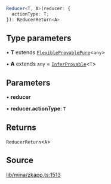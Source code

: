 ```ts
Reducer<T, A>(reducer: {
  actionType: T;
}): ReducerReturn<A>
```

## Type parameters

• **T** extends [`FlexibleProvablePure`](../type-aliases/FlexibleProvablePure.mdx)\<`any`\>

• **A** extends `any` = [`InferProvable`](../type-aliases/InferProvable.mdx)\<`T`\>

## Parameters

• **reducer**

• **reducer\.actionType**: `T`

## Returns

`ReducerReturn`\<`A`\>

## Source

[lib/mina/zkapp.ts:1513](https://github.com/o1-labs/o1js/blob/fd7bd4b02f4f7cc1057cd423261d70c22275763a/src/lib/mina/zkapp.ts#L1513)

